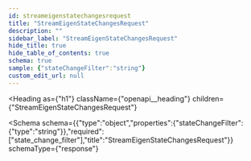 ```yaml
---
id: streameigenstatechangesrequest
title: "StreamEigenStateChangesRequest"
description: ""
sidebar_label: "StreamEigenStateChangesRequest"
hide_title: true
hide_table_of_contents: true
schema: true
sample: {"stateChangeFilter":"string"}
custom_edit_url: null
---
```



<Heading
  as={"h1"}
  className={"openapi__heading"}
  children={"StreamEigenStateChangesRequest"}
>
</Heading>





<Schema
  schema={{"type":"object","properties":{"stateChangeFilter":{"type":"string"}},"required":["state_change_filter"],"title":"StreamEigenStateChangesRequest"}}
  schemaType={"response"}
>
  
</Schema>
            